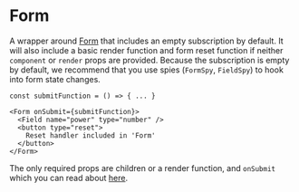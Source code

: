 
<Meta title="Cactus Form/Components/Form" />


# Form

A wrapper around [Form](https://final-form.org/docs/react-final-form/api/Form) that includes an empty subscription
by default. It will also include a basic render function and form reset function if neither `component` or `render`
props are provided. Because the subscription is empty by default, we recommend that you use spies (`FormSpy`, `FieldSpy`)
to hook into form state changes.

```tsx
const submitFunction = () => { ... }

<Form onSubmit={submitFunction}>
  <Field name="power" type="number" />
  <button type="reset">
    Reset handler included in 'Form'
  </button>
</Form>
```

The only required props are children or a render function, and `onSubmit` which you can read about [here](https://final-form.org/docs/react-final-form/types/FormProps#onsubmit). 
